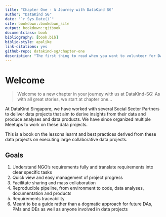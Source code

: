 ```yaml
--- 
title: "Chapter One - A Journey with DataKind SG"
author: "DataKind SG"
date: "`r Sys.Date()`"
site: bookdown::bookdown_site
output: bookdown::gitbook
documentclass: book
bibliography: [book.bib]
biblio-style: apalike
link-citations: yes
github-repo: datakind-sg/chapter-one
description: "The first thing to read when you want to volunteer for DataKind Singapore"
---
```


# Welcome {-}

> Welcome to a new chapter in your journey with us at DataKind-SG!
> As with all great stories, we start at chapter one...

At DataKind Singapore, we have worked with several Social Sector Partners to deliver data projects that aim to derive insights from their data and produce analyses and data products. We have since organized multiple Meetups to work on these data projects.

This is a book on the lessons learnt and best practices derived from these data projects on executing large collaborative data projects.

## Goals {-}

1. Understand NGO's requirements fully and translate requirements into clear specific tasks
2. Quick view and easy management of project progress
3. Facilitate sharing and mass collaboration
4. Reproducible pipeline, from environment to code, data analyses, documentation and products
5. Requirements traceability
6. Meant to be a guide rather than a dogmatic approach for future DAs, PMs and DEs as well as anyone involved in data projects
